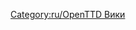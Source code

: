{{en/Bilingual box| ru
|Список статей, которые нуждаются в обновлении с учетом информации о последней версии или trunk-версии. Статьи с тегом {{en/S|Устарело/Ru}} автоматически появляются здесь.
| ''A list of articles that require updating to reflect the latest release or trunk version.  Articles tagged with {{en/S|Устарело/Ru}} automatically link here.''}}

[[Category:ru/OpenTTD Вики]]